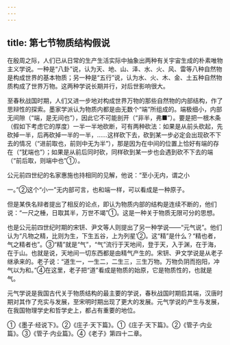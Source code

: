 ```yaml
---
---
---
```

title: 第七节物质结构假说
---



在殷周之际，人们已从日常的生产生活实际中抽象出两种有关宇宙生成的朴素唯物主义学说。一种是“八卦”说，认为天、地、山、泽、水、火、风、雷等八种自然物是构成世界的基本物质；另一种是“五行”说，认为水、火、木、金、土五种自然物质构成了世界万物。这两种学说长期并行，对后世影响很大。

至春秋战国时期，人们又进一步地对构成世界万物的那些自然物的内部结构，作了思辩性的探索。墨家学派认为物质内都是由无数个“端”所组成的。端极细小，内部无间隙（“端，是无间也”），因此它不可能剖开（“非半，弗■”）。要是把一根木条（假如下考虑它的厚度）一半一半地砍断，可有两种砍法：如果是从前头砍起，先砍掉一半，后再砍掉一半的一半，……这样砍下去，砍到某一步必定会出现砍不下去的情况（“进前取也，前则中无为半”），那是因为在中间的位置上恰好有端的存在（“犹端也”）；如果是从前后同时砍，同样砍到某一步也会遇到砍不下去的端（“前后取，则端中也”①）。

公元前四世纪的名家惠施也持相同的见解，他说：“至小无内，谓之小

一。”②这个“小一”无内部可言，也和端一样，可以看成是一种原子。

但是某佚名辩者提出了相反的论点，即认为物质内部的结构是连续不断的，他们说：“一尺之棰，日取其半，万世不竭”①。这是一种关于物质无限可分的思想。

也是公元前四世纪时期的宋钘、尹文等人则提出了另一种学说——“元气说”。他们认为“凡物之精，比则为生，下生五谷，上为列星’②。这“精”是什么？“精也者，气之精者也”。③“精”就是“气”，“气”流行于天地间，登于天，入于渊，在于海，在于山。也就是说，天地间一切东西都是由精气产生的。宋钘、尹文学说是从老子继承来的。老子说：“道生一，一生二，二生三，三生万物。万物负阴而抱阳，冲气以为和。”④在这里，老子把“道”看成是物质的始原，它是物质性的，也就是气。

元气学说是我国古代关于物质结构的最主要的学说，春秋战国时期启其端，汉唐时期对其作了充实与发展，至宋明时期出现了更大的发展。元气学说的产生与发展，在我国物理学史和哲学史上，都占有重要的地位。

①《墨子·经说下》。②《庄子·天下篇》。①《庄子·天下篇》。②《管子·内业篇》。③《管子·内业篇》。④《老子》第四十二章。